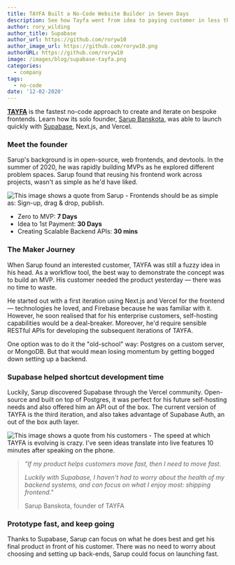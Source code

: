 ```yaml
---
title: TAYFA Built a No-Code Website Builder in Seven Days
description: See how Tayfa went from idea to paying customer in less than 30 days.
author: rory_wilding
author_title: Supabase
author_url: https://github.com/roryw10
author_image_url: https://github.com/roryw10.png
authorURL: https://github.com/roryw10
image: /images/blog/supabase-tayfa.png
categories:
  - company
tags:
  - no-code
date: '12-02-2020'
---
```


[**TAYFA**](https://usetayfa.com) is the fastest no-code approach to create and iterate on bespoke frontends. Learn how its solo founder, [Sarup Banskota](https://twitter.com/sarupbanskota?lang=en), was able to launch quickly with [Supabase](/), Next.js, and Vercel.

### Meet the founder

Sarup's background is in open-source, web frontends, and devtools. In the summer of 2020, he was rapidly building MVPs as he explored different problem spaces. Sarup found that reusing his frontend work across projects, wasn't as simple as he'd have liked.

![This image shows a quote from Sarup - Frontends should be as simple as: Sign-up, drag & drop, publish.](/images/blog/sarup-tayfa.png)

- Zero to MVP: **7 Days**
- Idea to 1st Payment: **30 Days**
- Creating Scalable Backend APIs: **30 mins**

### The Maker Journey

When Sarup found an interested customer, TAYFA was still a fuzzy idea in his head. As a workflow tool, the best way to demonstrate the concept was to build an MVP. His customer needed the product yesterday — there was no time to waste.

He started out with a first iteration using Next.js and Vercel for the frontend — technologies he loved, and Firebase because he was familiar with it. However, he soon realised that for his enterprise customers, self-hosting capabilities would be a deal-breaker. Moreover, he'd require sensible RESTful APIs for developing the subsequent iterations of TAYFA.

One option was to do it the "old-school" way: Postgres on a custom server, or MongoDB. But that would mean losing momentum by getting bogged down setting up a backend.

### Supabase helped shortcut development time

Luckily, Sarup discovered Supabase through the Vercel community. Open-source and built on top of Postgres, it was perfect for his future self-hosting needs and also offered him an API out of the box. The current version of TAYFA is the third iteration, and also takes advantage of Supabase Auth, an out of the box auth layer.

![This image shows a quote from his customers - The speed at which TAYFA is evolving is crazy. I've seen ideas translate into live features 10 minutes after speaking on the phone.](/images/blog/tanmai-tayfa.png)

> _"If my product helps customers move fast, then I need to move fast._
>
> _Luckily with Supabase, I haven't had to worry about the health of my backend systems, and can focus on what I enjoy most: shipping frontend."_
>
> Sarup Banskota, founder of TAYFA

### Prototype fast, and keep going

Thanks to Supabase, Sarup can focus on what he does best and get his final product in front of his customer. There was no need to worry about choosing and setting up back-ends, Sarup could focus on launching fast.
